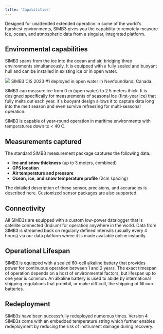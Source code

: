 ```yaml
---
title: 'Capabilities'
---
```


Designed for unattended extended operation in some of the world's harshest environments, SIMB3 gives you the capability to remotely measure ice, ocean, and atmospheric data from a singular, integrated platform. 

## Environmental capabilities

SIMB3 spans from the ice into the ocean and air, bridging three environments simultaneously. It is equipped with a fully sealed and buoyant hull and can be installed in existing ice or in open water. 

<img src='https://d15g1rufdjpafj.cloudfront.net/documentation/media/e9c9298d-5a0e-419a-921f-9c223c3117fe_simb3-open-water.jpg'/>
<span class='text-sm text-invertedShade5'>SIMB3 <Link href='https://www.cryosphereinnovation.com/deployment/300434063449970'>CIS 2023 #1</Link> deployed in open water in Newfoundland, Canada.</span>

SIMB3 can measure ice from 0 m (open water) to 2.5 meters thick. It is designed specifically for measurements of seasonal ice (first-year ice) that fully melts out each year. It's buoyant design allows it to capture data long into the melt season and even survive refreezing for multi-seasonal operation. 

SIMB3 is capable of year-round operation in maritime environments with temperatures down to < 40 C. 

## Measurements captured

The standard SIMB3 measurement package captures the following data.

- **Ice and snow thickness** (up to 3 meters, combined)
- **GPS location**
- **Air temperature and pressure**
- **Ocean, ice, and snow temperature profile** (2cm spacing)


The detailed description of these sensor, precisions, and accuracies is described <Link href='/simb3/sensors'>here</Link>. Customized sensor packages are also supported. 

## Connectivity

All SIMB3s are equipped with a custom low-power datalogger that is satellite connected (Iridium) for operation anywhere in the world. Data from SIMB3 is streamed back on regularly defined intervals (usually every 4 hours) via our <Link href='/data-platform'>data platform</Link> where it is made <Link href='/data'> available online instantly</Link>. 


## Operational Lifespan

SIMB3 is equipped with a sealed 60-cell alkaline battery that provides power for continuous operation between 1 and 2 years. The exact timespan of operation depends on a host of environmental factors, but lifespan up to one year is common. An alkaline battery is used to abide by international shipping regulations that prohibit, or make difficult, the shipping of lithium batteries.
  
## Redeployment

SIMB3s have been <Link href='/deployment/300434064564590-2'>successfully redeployed</Link> numerous times. Version 4 SIMB3s come with an embedded temperature string which further enables redeployment by reducing the risk of instrument damage during recovery.